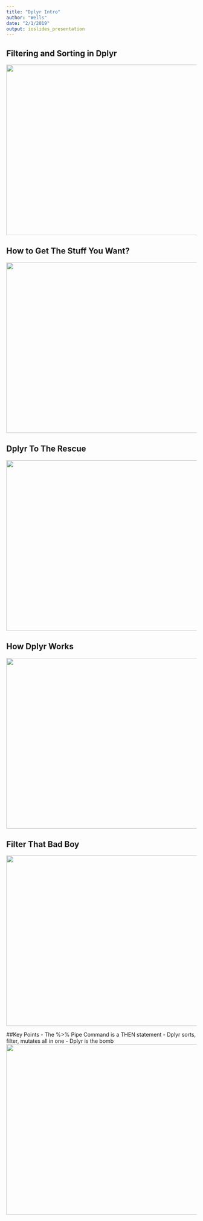 ```yaml
---
title: "Dplyr Intro"
author: "Wells"
date: "2/1/2019"
output: ioslides_presentation
---
```


## Filtering and Sorting in Dplyr   

<img src="DplyrSlide1.png" width="725" height="450" />

## How to Get The Stuff You Want?
<img src="SelectColumns.png" width="725" height="450" />

## Dplyr To The Rescue
<img src="Dplyr3.png" width="725" height="450" />


## How Dplyr Works
<img src="Dplyr4.png" width="725" height="450" />

## Filter That Bad Boy
<img src="Dplyr5.png" width="725" height="450" />

##Key Points
- The %>% Pipe Command is a THEN statement
- Dplyr sorts, filter, mutates all in one
- Dplyr is the bomb
<img src="thebomb.jpg" width="725" height="450" />
